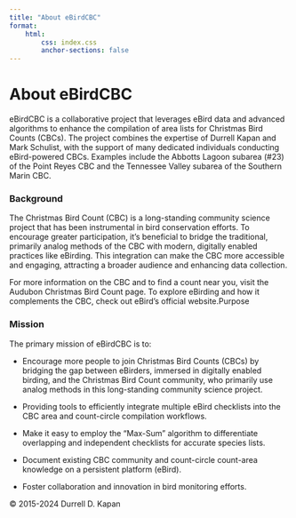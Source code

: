 ```yaml
---
title: "About eBirdCBC"
format: 
    html:
        css: index.css
        anchor-sections: false
---
```


# About eBirdCBC

eBirdCBC is a collaborative project that leverages eBird data and advanced algorithms to enhance the compilation of area lists for Christmas Bird Counts (CBCs). The project combines the expertise of Durrell Kapan and Mark Schulist, with the support of many dedicated individuals conducting eBird-powered CBCs. Examples include the Abbotts Lagoon subarea (#23) of the Point Reyes CBC and the Tennessee Valley subarea of the Southern Marin CBC.

### Background

The Christmas Bird Count (CBC) is a long-standing community science project that has been instrumental in bird conservation efforts. To encourage greater participation, it’s beneficial to bridge the traditional, primarily analog methods of the CBC with modern, digitally enabled practices like eBirding. This integration can make the CBC more accessible and engaging, attracting a broader audience and enhancing data collection.

For more information on the CBC and to find a count near you, visit the Audubon Christmas Bird Count page. To explore eBirding and how it complements the CBC, check out eBird’s official website.Purpose

### Mission

The primary mission of eBirdCBC is to:

-   Encourage more people to join Christmas Bird Counts (CBCs) by bridging the gap between eBirders, immersed in digitally enabled birding, and the Christmas Bird Count community, who primarily use analog methods in this long-standing community science project.

-   Providing tools to efficiently integrate multiple eBird checklists into the CBC area and count-circle compilation workflows.

-   Make it easy to employ the “Max-Sum” algorithm to differentiate overlapping and independent checklists for accurate species lists.

-   Document existing CBC community and count-circle count-area knowledge on a persistent platform (eBird).

-   Foster collaboration and innovation in bird monitoring efforts.

© 2015-2024 Durrell D. Kapan